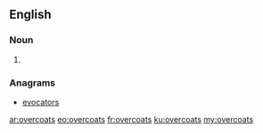 ==English==

===Noun===
{{head|en}}

# {{plural of|overcoat}}

===Anagrams===
* [[evocators#English|evocators]]

[[ar:overcoats]]
[[eo:overcoats]]
[[fr:overcoats]]
[[ku:overcoats]]
[[my:overcoats]]